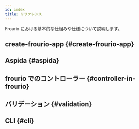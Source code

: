 ```yaml
---
id: index
title: リファレンス
---
```



Frourio における基本的な仕組みや仕様について説明します。

## create-frourio-app {#create-frourio-app}

<DocPageCardWrapper>
  <DocPageCard
    title="GUI によるセットアップ"
    href="/docs/reference/cfa/gui"
    description="create-frourio-app を GUI で用いて frourio プロジェクトをセットアップする手順"
  />
  <DocPageCard
    title="CUI によるセットアップ"
    href="/docs/reference/cfa/cui"
    description="CUI での create-frourio-app の使い方と引数に渡す JSON のジェネレーター"
  />
</DocPageCardWrapper>

## Aspida {#aspida}

<DocPageCardWrapper>
  <DocPageCard
    title="Aspida"
    href="/docs/reference/aspida"
    description="frourio エコシステムにおける aspida の立ち位置"
  />
</DocPageCardWrapper>

## frourio でのコントローラー {#controller-in-frourio}

<DocPageCardWrapper>
  <DocPageCard
    title="ルーティング"
    href="/docs/reference/routing"
    description="frourio のルーティングシステム"
  />
  <DocPageCard
    title="ハンドラー"
    href="/docs/reference/handler"
    description="HTTP リクエストを受け取り実際に処理する関数"
  />
  <DocPageCard
    title="ライフサイクルとフック"
    href="/docs/reference/hooks"
    description="ライフサイクルと frourio が提供する fastify に似たフックについて"
  />
  <DocPageCard
    title="AdditionalRequest"
    href="/docs/reference/additionalRequest"
    description="FastifyRequest や Request 型を拡張しフックとハンドラーの間で情報を保持する"
  />
  <DocPageCard
    title="レスポンススキーマ"
    href="/docs/reference/responseSchema"
    description="レスポンスの JSON スキーマを定義することでサーバーを高速化するメソッド"
  />
</DocPageCardWrapper>

## バリデーション {#validation}

<DocPageCardWrapper>
  <DocPageCard
    title="自動バリデーション"
    href="/docs/reference/validation/automatic"
    description="frourio がすべての HTTP リクエストに対して自動的に行うバリデーション"
  />
  <DocPageCard
    title="Zod"
    href="/docs/reference/validation/zod"
    description="Zod によるユーザー定義のバリデーションを使用する"
  />
  <DocPageCard
    title="class-validator"
    href="/docs/reference/validation/class-validator"
    description="[非推奨] class-validator によるユーザー定義のバリデーションを使用する"
  />
</DocPageCardWrapper>

## CLI {#cli}

<DocPageCardWrapper>
  <DocPageCard
    title="コマンドラインインターフェース"
    href="/docs/reference/cli"
    description="frourio エコシステムの CLI ヘルプ"
  />
</DocPageCardWrapper>
